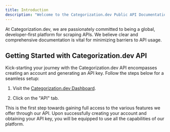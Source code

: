 ```yaml
---
title: Introduction
description: "Welcome to the Categorization.dev Public API Documentation site! Here you'll be able to find all the information you'll need to get up and running with Categorization.dev."
---
```


At Categorization.dev, we are passionately committed to being a global, developer-first platform for scraping APIs. We believe clear and comprehensive documentation is vital for minimizing barriers to API usage.

## Getting Started with Categorization.dev API

Kick-starting your journey with the Categorization.dev API encompasses creating an account and generating an API key. Follow the steps below for a seamless setup:

1. Visit the [Categorization.dev Dashboard](/authentication).

2. Click on the "API" tab.

This is the first step towards gaining full access to the various features we offer through our API. Upon successfully creating your account and obtaining your API key, you will be equipped to use all the capabilities of our platform.

